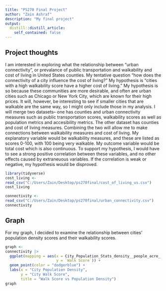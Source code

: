 ```yaml
---
title: "PS270 Final Project"
author: "Zain Ashraf"
description: "My final project"
output:
  distill::distill_article:
    self_contained: false
---
```




## Project thoughts

I am interested in exploring what the relationship between "urban connectivity", or prevalance of public transportation and walkability and cost of living in United States counties. My tentative question "how does the connectivity of a city influence the cost of living?" My hypothesis is "cities with a high walkability score have a higher cost of living." My hypothesis is so because these communities are more desirable, and often are urban cities such as Chicago or New York City, which are known for their high prices. It will, however, be interesting to see if smaller cities that are walkable are the same way, so I might only include those in my analysis. I will merge two datasets-- one has counties and  urban connectivity measures such as public transportation scores, walkability scores as well as population metrics and accesibility metrics. The other dataset has counties and cost of living measures. Combining the two will allow me to make connections between walkability measures and cost of living. My explanatory variable would be walkability measures, and these are listed as scores 0-100, with 100 being very walkable. My outcome variable would be total cost which is also continuous. To support my hypothesis, I would have to see a strong positive correlation between these variables, and no other effects caused by extraneuous variables. If the correlation is weak or negative, my hypothesis would be disproved.



```r
library(tidyverse)
cost_living <-
read_csv("C:/Users/Zain/Desktop/ps270final/cost_of_living_us.csv")
cost_living
```

```r
connectivity <-
read_csv("C:/Users/Zain/Desktop/ps270final/urban_connectivity.csv")
connectivity
```

## Graph

For my graph, I decided to examine the relationship between cities' population density scores and their walkability scores. 

```r
graph <-
connectivity |>
  ggplot(mapping = aes(x = City_Population_Stats_density__people_acre_,
                       y = `Walk Score`)) +
  geom_point(color = "dodgerblue") +
  labs(x = "City Population Density",
       y = "City Walk Score",
       title = "Walk Score vs Population Density")
graph
```



